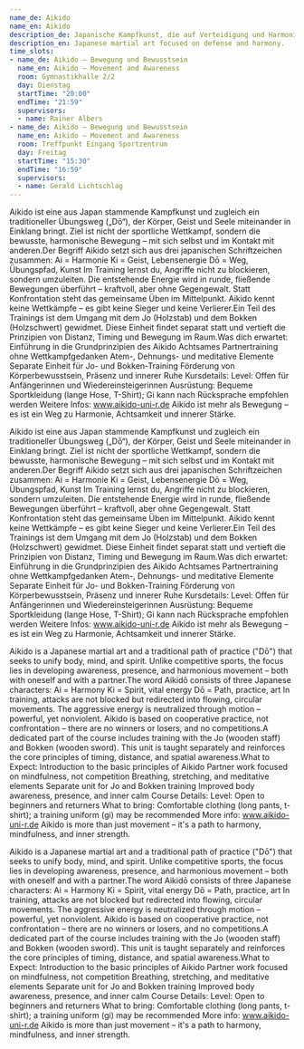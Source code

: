 ```yaml
---
name_de: Aikido
name_en: Aikido
description_de: Japanische Kampfkunst, die auf Verteidigung und Harmonie basiert.
description_en: Japanese martial art focused on defense and harmony.
time_slots:
- name_de: Aikido – Bewegung und Bewusstsein
  name_en: Aikido – Movement and Awareness
  room: Gymnastikhalle 2/2
  day: Dienstag
  startTime: "20:00"
  endTime: "21:59"
  supervisors:
  - name: Rainer Albers
- name_de: Aikido – Bewegung und Bewusstsein
  name_en: Aikido – Movement and Awareness
  room: Treffpunkt Eingang Sportzentrum
  day: Freitag
  startTime: "15:30"
  endTime: "16:59"
  supervisors:
  - name: Gerald Lichtschlag
---
```


<Locale value="de">
 

 Aikido ist eine aus Japan stammende Kampfkunst und zugleich ein traditioneller
Übungsweg („Dō“), der Körper, Geist und Seele miteinander in Einklang bringt.
Ziel ist nicht der sportliche Wettkampf, sondern die bewusste, harmonische
Bewegung – mit sich selbst und im Kontakt mit anderen.Der Begriff Aikido setzt
sich aus drei japanischen Schriftzeichen zusammen: Ai = Harmonie Ki = Geist,
Lebensenergie Dō = Weg, Übungspfad, Kunst Im Training lernst du, Angriffe nicht
zu blockieren, sondern umzuleiten. Die entstehende Energie wird in runde,
fließende Bewegungen überführt – kraftvoll, aber ohne Gegengewalt. Statt
Konfrontation steht das gemeinsame Üben im Mittelpunkt. Aikido kennt keine
Wettkämpfe – es gibt keine Sieger und keine Verlierer.Ein Teil des Trainings ist
dem Umgang mit dem Jo (Holzstab) und dem Bokken (Holzschwert) gewidmet. Diese
Einheit findet separat statt und vertieft die Prinzipien von Distanz, Timing und
Bewegung im Raum.Was dich erwartet: Einführung in die Grundprinzipien des Aikido
Achtsames Partnertraining ohne Wettkampfgedanken Atem-, Dehnungs- und meditative
Elemente Separate Einheit für Jo- und Bokken-Training Förderung von
Körperbewusstsein, Präsenz und innerer Ruhe Kursdetails: Level: Offen für
Anfängerinnen und Wiedereinsteigerinnen Ausrüstung: Bequeme Sportkleidung (lange
Hose, T-Shirt); Gi kann nach Rücksprache empfohlen werden Weitere Infos:
www.aikido-uni-r.de          Aikido ist mehr als Bewegung – es ist ein Weg zu
Harmonie, Achtsamkeit und innerer Stärke. 

 Aikido ist eine aus Japan stammende Kampfkunst und zugleich ein traditioneller
Übungsweg („Dō“), der Körper, Geist und Seele miteinander in Einklang bringt.
Ziel ist nicht der sportliche Wettkampf, sondern die bewusste, harmonische
Bewegung – mit sich selbst und im Kontakt mit anderen.Der Begriff Aikido setzt
sich aus drei japanischen Schriftzeichen zusammen: Ai = Harmonie Ki = Geist,
Lebensenergie Dō = Weg, Übungspfad, Kunst Im Training lernst du, Angriffe nicht
zu blockieren, sondern umzuleiten. Die entstehende Energie wird in runde,
fließende Bewegungen überführt – kraftvoll, aber ohne Gegengewalt. Statt
Konfrontation steht das gemeinsame Üben im Mittelpunkt. Aikido kennt keine
Wettkämpfe – es gibt keine Sieger und keine Verlierer.Ein Teil des Trainings ist
dem Umgang mit dem Jo (Holzstab) und dem Bokken (Holzschwert) gewidmet. Diese
Einheit findet separat statt und vertieft die Prinzipien von Distanz, Timing und
Bewegung im Raum.Was dich erwartet: Einführung in die Grundprinzipien des Aikido
Achtsames Partnertraining ohne Wettkampfgedanken Atem-, Dehnungs- und meditative
Elemente Separate Einheit für Jo- und Bokken-Training Förderung von
Körperbewusstsein, Präsenz und innerer Ruhe Kursdetails: Level: Offen für
Anfängerinnen und Wiedereinsteigerinnen Ausrüstung: Bequeme Sportkleidung (lange
Hose, T-Shirt); Gi kann nach Rücksprache empfohlen werden Weitere Infos:
www.aikido-uni-r.de          Aikido ist mehr als Bewegung – es ist ein Weg zu
Harmonie, Achtsamkeit und innerer Stärke.

</Locale>
<Locale value="en">
 

 Aikido is a Japanese martial art and a traditional path of practice ("Dō") that
seeks to unify body, mind, and spirit. Unlike competitive sports, the focus lies
in developing awareness, presence, and harmonious movement – both with oneself
and with a partner.The word Aikidō consists of three Japanese characters: Ai =
Harmony Ki = Spirit, vital energy Dō = Path, practice, art In training, attacks
are not blocked but redirected into flowing, circular movements. The aggressive
energy is neutralized through motion – powerful, yet nonviolent. Aikido is based
on cooperative practice, not confrontation – there are no winners or losers, and
no competitions.A dedicated part of the course includes training with the Jo
(wooden staff) and Bokken (wooden sword). This unit is taught separately and
reinforces the core principles of timing, distance, and spatial awareness.What
to Expect: Introduction to the basic principles of Aikido Partner work focused
on mindfulness, not competition Breathing, stretching, and meditative elements
Separate unit for Jo and Bokken training Improved body awareness, presence, and
inner calm Course Details: Level: Open to beginners and returners What to bring:
Comfortable clothing (long pants, t-shirt); a training uniform (gi) may be
recommended More info: www.aikido-uni-r.de          Aikido is more than just
movement – it's a path to harmony, mindfulness, and inner strength. 

 Aikido is a Japanese martial art and a traditional path of practice ("Dō") that
seeks to unify body, mind, and spirit. Unlike competitive sports, the focus lies
in developing awareness, presence, and harmonious movement – both with oneself
and with a partner.The word Aikidō consists of three Japanese characters: Ai =
Harmony Ki = Spirit, vital energy Dō = Path, practice, art In training, attacks
are not blocked but redirected into flowing, circular movements. The aggressive
energy is neutralized through motion – powerful, yet nonviolent. Aikido is based
on cooperative practice, not confrontation – there are no winners or losers, and
no competitions.A dedicated part of the course includes training with the Jo
(wooden staff) and Bokken (wooden sword). This unit is taught separately and
reinforces the core principles of timing, distance, and spatial awareness.What
to Expect: Introduction to the basic principles of Aikido Partner work focused
on mindfulness, not competition Breathing, stretching, and meditative elements
Separate unit for Jo and Bokken training Improved body awareness, presence, and
inner calm Course Details: Level: Open to beginners and returners What to bring:
Comfortable clothing (long pants, t-shirt); a training uniform (gi) may be
recommended More info: www.aikido-uni-r.de          Aikido is more than just
movement – it's a path to harmony, mindfulness, and inner strength.

</Locale>
